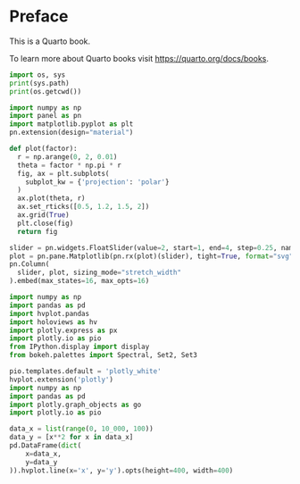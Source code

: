 # Preface {.unnumbered}

This is a Quarto book.

To learn more about Quarto books visit <https://quarto.org/docs/books>.
```python
import os, sys 
print(sys.path)
print(os.getcwd())
```


```python
import numpy as np 
import panel as pn
import matplotlib.pyplot as plt
pn.extension(design="material")

def plot(factor):
  r = np.arange(0, 2, 0.01)
  theta = factor * np.pi * r
  fig, ax = plt.subplots(
    subplot_kw = {'projection': 'polar'} 
  )
  ax.plot(theta, r)
  ax.set_rticks([0.5, 1.2, 1.5, 2])
  ax.grid(True)
  plt.close(fig)
  return fig

slider = pn.widgets.FloatSlider(value=2, start=1, end=4, step=0.25, name="Factor")
plot = pn.pane.Matplotlib(pn.rx(plot)(slider), tight=True, format="svg", height=400, sizing_mode="stretch_width")
pn.Column(
  slider, plot, sizing_mode="stretch_width"
).embed(max_states=16, max_opts=16)
```



```python
import numpy as np
import pandas as pd
import hvplot.pandas
import holoviews as hv
import plotly.express as px
import plotly.io as pio
from IPython.display import display
from bokeh.palettes import Spectral, Set2, Set3

pio.templates.default = 'plotly_white'
hvplot.extension('plotly')
import numpy as np
import pandas as pd
import plotly.graph_objects as go
import plotly.io as pio

data_x = list(range(0, 10_000, 100))
data_y = [x**2 for x in data_x]
pd.DataFrame(dict(
    x=data_x,
    y=data_y
)).hvplot.line(x='x', y='y').opts(height=400, width=400)
```

